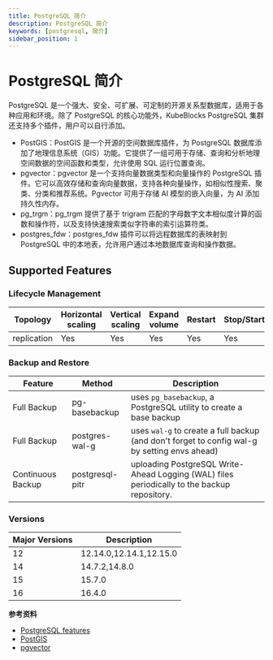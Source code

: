 ```yaml
---
title: PostgreSQL 简介
description: PostgreSQL 简介
keywords: [postgresql, 简介]
sidebar_position: 1
---
```


# PostgreSQL 简介

PostgreSQL 是一个强大、安全、可扩展、可定制的开源关系型数据库，适用于各种应用和环境。除了 PostgreSQL 的核心功能外，KubeBlocks PostgreSQL 集群还支持多个插件，用户可以自行添加。

* PostGIS：PostGIS 是一个开源的空间数据库插件，为 PostgreSQL 数据库添加了地理信息系统（GIS）功能。它提供了一组可用于存储、查询和分析地理空间数据的空间函数和类型，允许使用 SQL 运行位置查询。
* pgvector：pgvector 是一个支持向量数据类型和向量操作的 PostgreSQL 插件。它可以高效存储和查询向量数据，支持各种向量操作，如相似性搜索、聚类、分类和推荐系统。Pgvector 可用于存储 AI 模型的嵌入向量，为 AI 添加持久性内存。
* pg_trgm：pg_trgm 提供了基于 trigram 匹配的字母数字文本相似度计算的函数和操作符，以及支持快速搜索类似字符串的索引运算符类。
* postgres_fdw：postgres_fdw 插件可以将远程数据库的表映射到 PostgreSQL 中的本地表，允许用户通过本地数据库查询和操作数据。

## Supported Features

### Lifecycle Management

|   Topology       | Horizontal<br/>scaling | Vertical <br/>scaling | Expand<br/>volume | Restart   | Stop/Start | Configure | Expose | Switchover |
|------------------|------------------------|-----------------------|-------------------|-----------|------------|-----------|--------|------------|
| replication     | Yes                    | Yes                   | Yes              | Yes       | Yes        | Yes       | Yes    | Yes      |

### Backup and Restore

| Feature     | Method | Description |
|-------------|--------|------------|
| Full Backup | pg-basebackup   | uses `pg_basebackup`,  a PostgreSQL utility to create a base backup   |
| Full Backup | postgres-wal-g   | uses `wal-g` to create a full backup (and don't forget to config wal-g by setting envs ahead) |
| Continuous Backup | postgresql-pitr | uploading PostgreSQL Write-Ahead Logging (WAL) files periodically to the backup repository. |

### Versions

| Major Versions | Description |
|---------------|-------------|
| 12            | 12.14.0,12.14.1,12.15.0|
| 14            | 14.7.2,14.8.0|
| 15            | 15.7.0|
| 16            | 16.4.0|

**参考资料**

* [PostgreSQL features](https://www.postgresql.org/about/featurematrix/)
* [PostGIS](https://postgis.net/)
* [pgvector](https://github.com/pgvector/pgvector)
